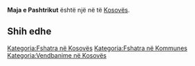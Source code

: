 {{Fshat në 
 | Emri                = Maja e Pashtrikut
 | EmriAlt                = 
 | NAME_SHORT_FORM=      
 | NAME_GENERIC=      Maja
 | NAME_SORT_NAME_RO=      MAJAEPASHTRIKUT
 | FULL_NAME_RO = Maja e Pashtrikut
 | FULL_NAME_ND_RO=Maja e Pashtrikut
 | SORT_NAME_RG=PASHTRIKUT MAJAE
 | FULL_NAME_RG=Pashtrikut, Maja e
 | FULL_NAME_ND_RG=Pashtrikut, Maja e
 | SRP_NAME_SHORT_FORM=      
 | SRP_NAME_GENERIC=      
 | SRP_NAME_SORT_NAME_RO=      
 | SRP_FULL_NAME_RO = 
 | SRP_FULL_NAME_ND_RO=
 | SRP_SORT_NAME_RG=
 | SRP_FULL_NAME_RG=
 | SRP_FULL_NAME_ND_RG=
 | Emri (Rasa dhanore) = 
 | Figura              = 
 | Shteti              = Kosovo
 | Komuna              = 
 | Kodi postar         = 
 | Sipërfaqja          = 

 | Popullsia           = 

 | Regj. i popullsisë  = 
 | Dend. e popullsisë  = 
 | Faqja zyrtare       = 
 <!--- Koordinatat ----> 
 | Gjerësia            = 42.211667
 | Gjatësia            = 20.529167
 | Lartësia            = 
}}
'''Maja e Pashtrikut''' është një [[]] në [[]] të [[Kosovës]].

<!-- == Gjeografia == -->
<!-- == Historia == -->
<!-- == Demografia == -->
== Shih edhe ==
{{Komuna }}
{{Kosovo-Administrata-Cung}}

[[Kategoria:Fshatra në Kosovës]]
[[Kategoria:Fshatra në Kommunes ]]
[[Kategoria:Vendbanime në Kosovës]]